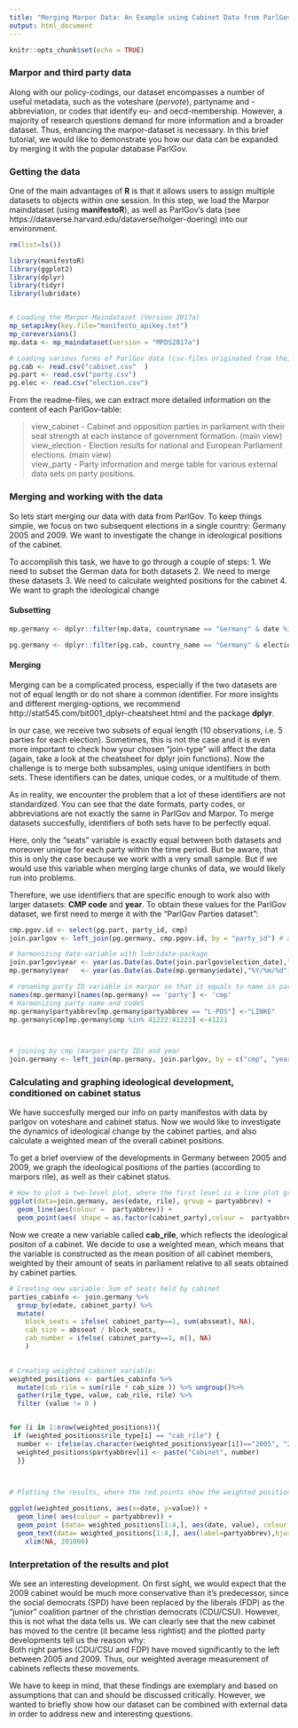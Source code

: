 ```yaml
---
title: "Merging Marpor Data: An Example using Cabinet Data from ParlGov"
output: html_document
---
```


```r
knitr::opts_chunk$set(echo = TRUE)

```

### Marpor and third party data

Along with our policy-codings, our dataset encompasses a number of useful metadata, such as the voteshare (_pervote_), partyname and -abbreviation, or codes that identify eu- and oecd-membership. However, a majority of research questions demand for more information and a broader dataset. Thus, enhancing the marpor-dataset is necessary. In this brief tutorial, we would like to demonstrate you how our data can be expanded by merging it with the popular database ParlGov. 



### Getting the data

One of the main advantages of __R__ is that it allows users to assign multiple datasets to objects within one session. In this step, we load the Marpor maindataset (using __manifestoR__), as well as ParlGov's data (see https://dataverse.harvard.edu/dataverse/holger-doering) into our environment.


```r
rm(list=ls())

library(manifestoR)
library(ggplot2)
library(dplyr)
library(tidyr)
library(lubridate)


# Loading the Marpor-Maindataset (Version 2017a)
mp_setapikey(key.file="manifesto_apikey.txt")
mp_coreversions()
mp.data <- mp_maindataset(version = "MPDS2017a")

# Loading various forms of ParlGov data (csv-files originated from their dataverse)
pg.cab <- read.csv("cabinet.csv"  )
pg.part <- read.csv("party.csv") 
pg.elec <- read.csv("election.csv") 

```

From the readme-files, we can extract more detailed information on the content of each ParlGov-table:

> view_cabinet - Cabinet and opposition parties in parliament with their seat strength at each instance of government formation. (main view)     
> view_election - Election results for national and European Parliament elections. (main view)       
> view_party - Party information and merge table for various external data sets on party positions.


### Merging and working with the data

So lets start merging our data with data from ParlGov. To keep things simple, we focus on two subsequent elections in a single country: Germany 2005 and 2009. We want to investigate the change in ideological positions of the cabinet.

To accomplish this task, we have to go through a couple of steps:
1. We need to subset the German data for both datasets
2. We need to merge these datasets
3. We need to calculate weighted positions for the cabinet
4. We want to graph the ideological change


#### Subsetting
``` r
mp.germany <- dplyr::filter(mp.data, countryname == "Germany" & date %in% c(200509, 200909))

pg.germany <- dplyr::filter(pg.cab, country_name == "Germany" & election_date %in% c("2005-09-18", "2009-09-27"))
```


#### Merging

Merging can be a complicated process, especially if the two datasets are not of equal length or do not share a common identifier. For more insights and different merging-options, we recommend http://stat545.com/bit001_dplyr-cheatsheet.html and the package __dplyr__.

In our case, we receive two subsets of equal length  (10 observations, i.e. 5 parties for each election). Sometimes, this is not the case and it is even more important to check how your chosen "join-type" will affect the data (again, take a look at the cheatsheet for dplyr join functions). Now the challenge is to merge both subsamples, using unique identifiers in both sets. These identifiers can be dates, unique codes, or a multitude of them.

As in reality, we encounter the problem that a lot of these identifiers are not standardized. You can see that the date formats, party codes, or abbreviations are not exactly the same in ParlGov and Marpor. To merge datasets succesfully, identifiers of both sets have to be perfectly equal. 

Here, only the "seats" variable is exactly equal between both datasets and moreover unique for each party within the time period. But be aware, that this is only the case because we work with a very small sample. But if we would use this variable when merging large chunks of data, we would likely run into problems.

Therefore, we use identifiers that are specific enough to work also with larger datasets: __CMP code__ and __year__. To obtain these values for the ParlGov dataset, we first need to merge it with the "ParlGov Parties dataset":

```r

cmp.pgov.id <- select(pg.part, party_id, cmp)
join.parlgov <- left_join(pg.germany, cmp.pgov.id, by = "party_id") # adding the cmp-codes to the parlgov-data on germany

# harmonizing date-variable with lubridate-package
join.parlgov$year <- year(as.Date(as.Date(join.parlgov$election_date),"%Y/%m/%d"))
mp.germany$year   <- year(as.Date(as.Date(mp.germany$edate),"%Y/%m/%d"))

# renaming party ID variable in marpor so that it equals to name in parlgov
names(mp.germany)[names(mp.germany) == 'party'] <- 'cmp'
# Harmonizing party name and codeS
mp.germany$partyabbrev[mp.germany$partyabbrev == "L-PDS"] <-"LINKE"
mp.germany$cmp[mp.germany$cmp %in% 41222:41223] <-41221



# joining by cmp (marpor party ID) and year
join.germany <- left_join(mp.germany, join.parlgov, by = c("cmp", "year"))
```

### Calculating and graphing ideological development, conditioned on cabinet status

We have succesfully merged our info on party manifestos with data by parlgov on voteshare and cabinet status. Now we would like to investigate the dynamics of ideological change by the cabinet parties, and also calculate a weighted mean of the overall cabinet positions.

To get a brief overview of the developments in Germany between 2005 and 2009, we graph the ideological positions of the parties (according to marpors rile), as well as their cabinet status.

``` r


# How to plot a two-level plot, where the first level is a line plot grouped by party(abbrev) and in the second layer, points are highlightet if cabinet_party=1 ?
ggplot(data=join.germany, aes(edate, rile), group = partyabbrev) +
  geom_line(aes(colour =  partyabbrev)) +
  geom_point(aes( shape = as.factor(cabinet_party),colour =  partyabbrev, size=1)) 

```
 
 
Now we create a new variable called __cab_rile__, which reflects the ideological positon of a cabinet. We decide to use a weighted mean, which means that the variable is constructed as the mean position of all cabinet members, weighted by their amount of seats in parliament relative to all seats obtained by cabinet parties.

``` r

# Creating new variable: Sum of seats held by cabinet 
parties_cabinfo <- join.germany %>%
  group_by(edate, cabinet_party) %>%
  mutate(
    block_seats = ifelse( cabinet_party==1, sum(absseat), NA),
    cab_size = absseat / block_seats,
    cab_number = ifelse( cabinet_party==1, n(), NA)
    )
  

# Creating weighted cabinet variable:
weighted_positions <- parties_cabinfo %>%
  mutate(cab_rile = sum(rile * cab_size )) %>% ungroup()%>%
  gather(rile_type, value, cab_rile, rile) %>%
  filter (value != 0 ) 


for (i in 1:nrow(weighted_positions)){
 if (weighted_positions$rile_type[i] == "cab_rile") {
  number <- ifelse(as.character(weighted_positions$year[i])=="2005", "2005", "2009")
  weighted_positions$partyabbrev[i] <- paste("Cabinet", number)
  }}


       
# Plotting the results, where the red points show the weighted position of the cabinet

ggplot(weighted_positions, aes(x=date, y=value)) +
  geom_line( aes(colour = partyabbrev)) + 
  geom_point (data= weighted_positions[1:4,], aes(date, value), colour = "red", size = 3) +
  geom_text(data= weighted_positions[1:4,], aes(label=partyabbrev),hjust= 0, vjust=1.5) +
    xlim(NA, 201000)
``` 

### Interpretation of the results and plot

We see an interesting development. On first sight, we would expect that the 2009 cabinet would be much more conservative than it's predecessor, since the social democrats (SPD) have been replaced by the liberals (FDP) as the "junior" coalition partner of the christian democrats (CDU/CSU). However, this is not what the data tells us. We can clearly see that the new cabinet has moved to the centre (it became less rightist) and the plotted party developments tell us the reason why:      
Both right parties (CDU/CSU and FDP) have moved significantly to the left between 2005 and 2009. Thus, our weighted average measurement of cabinets reflects these movements.


We have to keep in mind, that these findings are exemplary and based on assumptions that can and should be discussed critically. However, we wanted to briefly show how our dataset can be combined with external data in order to address new and interesting questions.